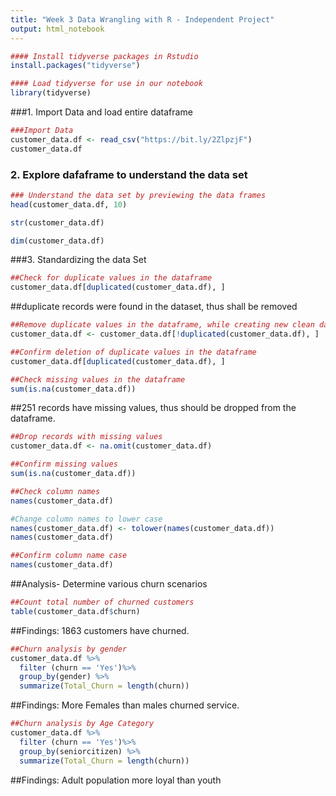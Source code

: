 ```yaml
---
title: "Week 3 Data Wrangling with R - Independent Project"
output: html_notebook
---
```


```r
#### Install tidyverse packages in Rstudio
install.packages("tidyverse")
```

```r
#### Load tidyverse for use in our notebook
library(tidyverse)
```
###1. Import Data and load entire dataframe

```r
###Import Data
customer_data.df <- read_csv("https://bit.ly/2ZlpzjF")
customer_data.df
```

### 2. Explore dafaframe to understand the data set
```r
### Understand the data set by previewing the data frames
head(customer_data.df, 10)
```

```r
str(customer_data.df)
```

```r
dim(customer_data.df)
```
###3. Standardizing the data Set

```r
##Check for duplicate values in the dataframe
customer_data.df[duplicated(customer_data.df), ]
```

##duplicate records were found in the dataset, thus shall be removed

```r
##Remove duplicate values in the dataframe, while creating new clean data frame
customer_data.df <- customer_data.df[!duplicated(customer_data.df), ]
```

```r
##Confirm deletion of duplicate values in the dataframe
customer_data.df[duplicated(customer_data.df), ]
```
```r
##Check missing values in the dataframe
sum(is.na(customer_data.df))
```
##251 records have missing values, thus should be dropped from the dataframe.

```r
##Drop records with missing values
customer_data.df <- na.omit(customer_data.df)
```

```r
##Confirm missing values
sum(is.na(customer_data.df))
```
```r
##Check column names
names(customer_data.df)
```
```r
#Change column names to lower case
names(customer_data.df) <- tolower(names(customer_data.df))
names(customer_data.df)
```

```r
##Confirm column name case
names(customer_data.df)
```
##Analysis- Determine various churn scenarios
```r
##Count total number of churned customers
table(customer_data.df$churn)
```
##Findings: 1863 customers have churned.

```r
##Churn analysis by gender
customer_data.df %>%
  filter (churn == 'Yes')%>%
  group_by(gender) %>%
  summarize(Total_Churn = length(churn))
```
##Findings: More Females than males churned service.


```r
##Churn analysis by Age Category
customer_data.df %>%
  filter (churn == 'Yes')%>%
  group_by(seniorcitizen) %>%
  summarize(Total_Churn = length(churn))
```
##Findings: Adult population more loyal than youth

